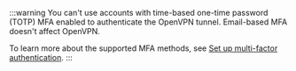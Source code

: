 :::warning
You can't use accounts with time-based one-time password (TOTP) MFA enabled to authenticate the OpenVPN tunnel.
Email-based MFA doesn't affect OpenVPN.

To learn more about the supported MFA methods, see [Set up multi-factor authentication](/how-tos/multi-factor-authentication#supported-methods).
:::
